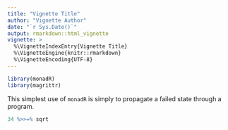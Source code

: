 ```yaml
---
title: "Vignette Title"
author: "Vignette Author"
date: "`r Sys.Date()`"
output: rmarkdown::html_vignette
vignette: >
  %\VignetteIndexEntry{Vignette Title}
  %\VignetteEngine{knitr::rmarkdown}
  %\VignetteEncoding{UTF-8}
---
```


```r
library(monadR)
library(magrittr)
```

This simplest use of `monadR` is simply to propagate a failed state through a
program.

```r
34 %>>=% sqrt
```
